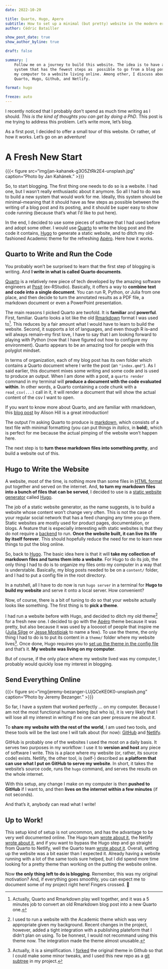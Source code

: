 ```yaml
---
date: 2022-10-20

title: Quarto, Hugo, Apero
subtitle: How to set up a minimal (but pretty) website in the modern era.
author: Cédric Batailler

show_post_date: true
show_author_byline: true

draft: false

summary: |
    Follow me on a journey to build this website. The idea is to have a 
    system that has the fewest steps as  possible to go from a blog post on 
    my computer to a website living online. Among other, I discuss about 
    Quarto, Hugo, Github, and Netlify.

format: hugo

freeze: auto
---
```


I recently noticed that I probably don't spend as much time writing as I 
should. *This is the kind of thoughts you can get by doing a
PhD*. This post is me trying to  address this problem. Let's write more, let's
blog. 

As a first post, I decided to offer a small tour of this website. Or rather,
of how it works. Let's go on an adventure!

# A Fresh New Start

{{{< figure src="img/jan-kahanek-g3O5ZtRk2E4-unsplash.jpg" caption="Photo by Jan Kahánek." >}}}

So, to start blogging. The first thing one needs to do so is a website. I had
one, but I wasn't really enthusiastic about it anymore. So all I had to do was
to build a new system that would work for me. Ideally, this system should 
be minimal--meaning that it should have as few steps as possible between the 
writing of a blog post and its posting, and it should be super easy to show 
code running (because that's what I'd like to put here).

In the end, I decided to use some pieces of software that I had used 
before and adopt some other. I would use [Quarto](https://quarto.org/) 
to write the blog post and the code it contains, [Hugo](https://gohugo.io/) to 
generate a static website, and to ditch my old-fashioned Academic theme for 
the refreshing [Apéro](https://github.com/hugo-apero/). Here how it works. 

## Quarto to Write and Run the Code

You probably won't be surprised to learn that the first step of blogging is 
writing. And **I write in what is called Quarto documents**.

[Quarto](https://quarto.org/) is a relatively new piece of tech developed by 
the amazing software engineers at [Posit](https://www.rstudio.com/) 
(ex-RStudio). Basically, it offers a way to **combine text and code into a
single document**. You can run R, Python, or Julia from one place, and then 
decide to turn the annotated results as a PDF file, a markdown document or even a 
PowerPoint presentation. 

The main reasons I picked Quarto are twofold. It is **familiar** and 
**powerful**. First, familiar. Quarto looks a lot like the old 
[Rmarkdown](https://rmarkdown.rstudio.com/) format I was used to[^1]. This 
reduces by a fair amount what I would have to learn to 
build the website. Second, it supports a lot of languages, and even though R 
is--and will always remain--my first love, I have to say that I am looking 
forward to playing with Python (now that I have figured out how to configure my 
environment). Quarto appears to be an amazing tool for people with this 
polyglot mindset.

[^1]: Actually, Quarto and Rmarkdown play well together, and it was a 5 minutes
job to convert an old Rmarkdown blog post into a new Quarto one.

In terms of organization, each of my blog post has its own folder which 
contains a Quarto document where I write the post (an `"index.qmd"`). As I said 
earlier, this document mixes some writing and some code and is used to 
produce an output. When I am done with a post, a `quarto render` command
in my terminal will **produce a document with the code evaluated within**. In 
other words, a Quarto containing a code chunk with a `read_csv(...)` call in 
it, it will render a document that will show the actual content of the csv I want 
to open.

If you want to know more about Quarto, and are familiar with rmarkdown, this 
[blog post](https://www.apreshill.com/blog/2022-04-we-dont-talk-about-quarto/) 
by Alison Hill is a great introduction!

The output I'm asking Quarto to produce is 
[markdown](https://en.wikipedia.org/wiki/Markdown), which consists of a text 
file with minimal formatting (you can put things in _italics_, in **bold**), 
which is perfect for me because the actual pimping of the website won't 
happen here. 

The next step is to **turn these markdown files into something pretty**, and
build a website out of this. 

## Hugo to Write the Website

A website, most of the time, is nothing more than some files in [HTML 
format](https://en.wikipedia.org/wiki/HTML) put together and served on the 
internet. And, **to turn my markdown files into a bunch of files that can be 
served**, I decided to use is a 
[static website generator](https://en.wikipedia.org/wiki/Static_site_generator)
called [Hugo](https://gohugo.io/).

The job of a static website generator, as the name suggests, is to build a 
website whose content won't change very often. This is not the case of your 
regular social network that has a feed changing any time you go there. Static
websites are mostly used for product pages, documentation, or blogs. A feature 
that is especially interesting with static websites is that they do not require
a [backend](https://en.wikipedia.org/wiki/Frontend_and_backend) to run. 
**Once the website built, it can live its life by itself forever**. This 
should hopefully reduce the need for me to learn new things to
put the blog online. 

So, back to [Hugo](https://gohugo.io/). The basic idea here is that it will
**take my collection of markdown files and turns them into a website**. For 
Hugo to do its job, the only thing I had to do is to organize my files onto 
my computer in a way that is understable. Basically, my blog posts needed
to be on a `content/` folder, and I had to put a config file in the root 
directory.

In a nutshell, all I have to do now is run `hugo server` in a terminal for 
**Hugo to build my website** and serve it onto a local server. How convenient?

Now, of course, there is a bit of tuning to do so that your website
actually looks like something. The first thing is to **pick a theme**. 

I had run a website before with Hugo, and decided to ditch my old theme[^2] for 
a fresh new one. I decided to go with the 
[Apéro](https://github.com/hugo-apero/hugo-apero) theme because it was pretty, 
but also because it was used by a looooot of people that inspire me 
([Julia Silge](https://juliasilge.com/) or 
[Jesse Mostipiak](https://www.jessemaegan.com/) to name a few). To use the 
theme, the only thing I had to do is to put its content in a
`theme/` folder where my website lives[^3]. Once done,  Hugo  requires you to 
[set up the theme in the config file](https://gohugo.io/getting-started/configuration/#theme) 
and that's it. **My website was living on my computer**. 

But of course, if the only place where my website lived was my computer, I 
probably would quickly lose my interest in blogging. 

[^2]: I used to run a website with the Academic theme which was very 
appropriate given my background. Recent changes in the project, however, added
a tight integration with a publishing plateform that I didn't plan on using. 
To be honnest, I would not recommand using this theme now. The integration 
made the theme almost unusable.

[^3]: Actually, it is a simplification. I 
[forked](https://github.com/cedricbatailler/hugo-apero/) the original theme 
in Github so that I could make some minor tweaks, and I used this new repo as a 
[git subtree](https://www.atlassian.com/git/tutorials/git-subtree) in my 
project.

## Send Everything Online

{{{< figure src="img/jeremy-bezanger-LUjQCeKE0K0-unsplash.png" caption="Photo by Jeremy Bezanger." >}}}

So far, I have a system that worked perfectly ... on my computer. Because I 
am not the most functional human being (but who is), it is very likely that
I will lose all my interest in writing if no one can peer pressure me 
about it.

To **share my website with the rest of the world**, I am used two tools, and 
these tools will be the last one I will talk about (for now): 
[GitHub](https://github.com/) and [Netlify](https://www.netlify.com/).

GitHub is probably one of the websites I used the most on a daily basis. 
It serves two purposes in my workflow: I use it to **version and host** any 
piece of software I write. This is a place where my website (or, rather, its 
source code) exists. Netlify, the other tool, is (self-) described 
as **a platform that can use what I put on GitHub to serve my website**. In 
short,  it takes the website's source code, runs the `hugo` command, and 
serves the results on the whole internet. 

With this setup, any change I make on my computer is then **pushed to 
GitHub** if I want to, and then **lives on the internet within a few minutes** 
(if not seconds). 

And that's it, anybody can read what I write!

## Up to Work!

This setup kind of setup is not uncommon, and has the advantage to be very well 
documented online. The Hugo team 
[wrote about it](https://gohugo.io/hosting-and-deployment/hosting-on-netlify/), 
the Netlify 
[wrote about it](https://docs.netlify.com/integrations/frameworks/hugo/), and 
if you want to bypass the Hugo step and go straight from Quarto to Netlify, 
well the Quarto team 
[wrote about it](https://quarto.org/docs/publishing/netlify.html). Overall, 
setting up the website was a bit easier than I expected it. Already 
having a website running with a lot of the same tools sure helped, but I 
did spend more time looking for a pretty theme than  working on the putting 
the website online.

Now **the only thing left to do is blogging**. Remember, this was my original 
motivation? And, if everything goes smoothly, you can expect me to document
some of my project right here! Fingers crossed. 🤞
